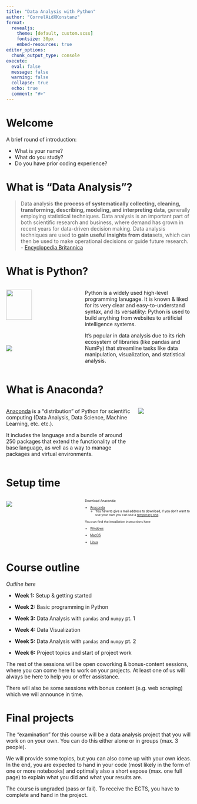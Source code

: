```yaml
---
title: "Data Analysis with Python"
author: "CorrelAidXKonstanz"
format: 
  revealjs:
    theme: [default, custom.scss]
    fontsize: 30px
    embed-resources: true
editor_options: 
  chunk_output_type: console
execute:
  eval: false
  message: false
  warning: false
  collapse: true
  echo: true
  comment: "#>"
---
```


# Welcome

A brief round of introduction:

* What is your name?
* What do you study?
* Do you have prior coding experience?

# What is "Data Analysis"?

> Data analysis **the process of systematically collecting, cleaning, transforming, describing, modeling, and interpreting data**, generally employing statistical techniques. Data analysis is an important part of both scientific research and business, where demand has grown in recent years for data-driven decision making. Data analysis techniques are used to **gain useful insights from data**sets, which can then be used to make operational decisions or guide future research. - [Encyclopedia Britannica](https://www.britannica.com/science/data-analysis)

# What is Python?

:::: {.columns}

::: {.column width="40%"}

![](../assets/python_logo.png){width=60%}

![](../assets/example_python_code.png)

:::

::: {.column width="60%"}

Python is a widely used high-level programming lanugage. It is known & liked for its very clear and easy-to-understand syntax, and its versatility: Python is used to build anything from websites to artificial intelligence systems. 

It's popular in data analysis due to its rich ecosystem of libraries (like pandas and NumPy) that streamline tasks like data manipulation, visualization, and statistical analysis.

:::

::::

# What is Anaconda?

:::: {.columns}

::: {.column width="70%"}

[Anaconda](https://www.anaconda.com/) is a "distribution" of Python for scientific computing (Data Analysis, Data Science, Machine Learning, etc. etc.).

It includes the language and a bundle of around 250 packages that extend the functionality of the base language, as well as a way to manage packages and virtual environments.

:::

::: {.column width="30%"}

![](../assets/anaconda.png)

:::

::::

# Setup time

:::: {.columns}

::: {.column width="40%"}

![](../assets/50centmeme.jpg)

:::

::: {.column width="60%"}

::: {style="font-size: 60%;"}

Download Anaconda:

* [Anaconda](https://www.anaconda.com/download)
    - You have to give a mail address to download, if you don't want to use your own you can use a [temporary one](https://temp-mail.org).

You can find the installation instructions here:

* [Windows](https://docs.anaconda.com/anaconda/install/windows/)

* [MacOS](https://docs.anaconda.com/anaconda/install/mac-os/)

* [Linux](https://docs.anaconda.com/anaconda/install/linux/)

:::

:::

::::

# Course outline

*Outline here*

* **Week 1:** Setup & getting started

* **Week 2:** Basic programming in Python

* **Week 3:** Data Analysis with `pandas` and `numpy` pt. 1

* **Week 4:** Data Visualization

* **Week 5:** Data Analysis with `pandas` and `numpy` pt. 2

* **Week 6:** Project topics and start of project work

The rest of the sessions will be open coworking & bonus-content sessions, where you can come here to work on your projects. At least one of us will always be here to help you or offer assistance.

There will also be some sessions with bonus content (e.g. web scraping) which we will announce in time.

# Final projects

The "examination" for this course will be a data analysis project that you will work on on your own. You can do this either alone or in groups (max. 3 people).

We will provide some topics, but you can also come up with your own ideas. In the end, you are expected to hand in your code (most likely in the form of one or more notebooks) and optimally also a short expose (max. one full page) to explain what you did and what your results are.

The course is ungraded (pass or fail). To receive the ECTS, you have to complete and hand in the project.
